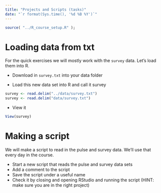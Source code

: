 ```yaml
---
title: "Projects and Scripts (tasks)"
date: "`r format(Sys.time(), '%d %B %Y')`"
---
```


```r
source( "../R_course_setup.R" );
```


# Loading data from txt {#firstLoad}

For the quick exercises we will mostly work with the `survey` data. Let's load them into R.

- Download in `survey.txt` into your data folder

- Load this new data set into R and call it survey

```r
survey <- read.delim("../data/survey.txt")
survey <- read.delim("data/survey.txt")
```

- View it
```r
View(survey)
```

# Making a script {#firstScript}

We will make a script to read in the pulse and survey data. We'll use that every day in the course.

- Start a new script that reads the pulse and survey data sets
- Add a comment to the script
- Save the script under a useful name
- Check it by closing and opening RStudio and running the script (HINT: make sure you are in the right project)
